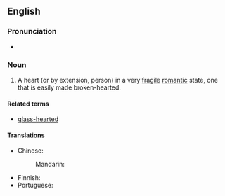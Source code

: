 ==English==

===Pronunciation===
* {{audio|en|en-au-heart of glass.ogg|Audio (AU)}}

===Noun===
{{en-noun|hearts of glass}}

# {{lb|en|idiomatic}} A heart (or by extension, person) in a very [[fragile]] [[romantic]] state, one that is easily made broken-hearted.

====Related terms====
* [[glass-hearted]]

====Translations====
{{trans-top|heart in a very fragile state}}
* Chinese:
*: Mandarin: {{t-needed|cmn}}
{{trans-mid}}
* Finnish: {{t|fi|[[haavoittuva]] [[mielentila]]}}
* Portuguese: {{t|pt|coração de vidro}}
{{trans-bottom}}